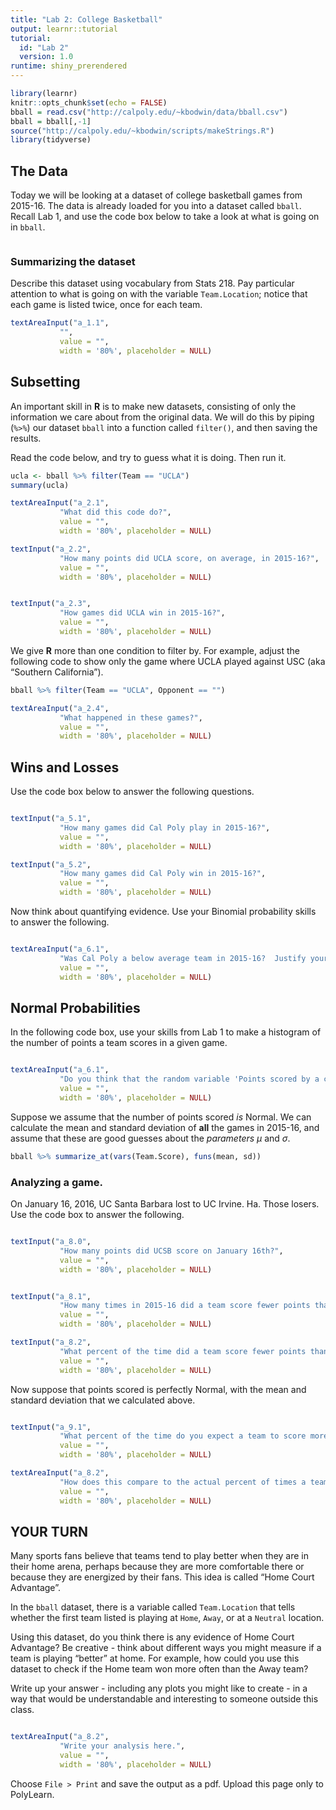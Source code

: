 ```yaml
---
title: "Lab 2: College Basketball"
output: learnr::tutorial
tutorial:
  id: "Lab 2"
  version: 1.0
runtime: shiny_prerendered
---
```


```r
library(learnr)
knitr::opts_chunk$set(echo = FALSE)
bball = read.csv("http://calpoly.edu/~kbodwin/data/bball.csv")
bball = bball[,-1]
source("http://calpoly.edu/~kbodwin/scripts/makeStrings.R")
library(tidyverse)
```

## The Data

Today we will be looking at a dataset of college basketball games from 2015-16.  The data is already loaded for you into a dataset called `bball`.  Recall Lab 1, and use the code box below to take a look at what is going on in `bball`.

```r
```

### Summarizing the dataset


Describe this dataset using vocabulary from Stats 218. Pay particular attention to what is going on with the variable `Team.Location`; notice that each game is listed twice, once for each team.

```r
textAreaInput("a_1.1",
           "",
           value = "",
           width = '80%', placeholder = NULL)
```

## Subsetting

An important skill in **R** is to make new datasets, consisting of only the information we care about from the original data.  We will do this by piping (`%>%`) our dataset `bball` into a function called `filter()`, and then saving the results.

Read the code below, and try to guess what it is doing.  Then run it.

```r
ucla <- bball %>% filter(Team == "UCLA")
summary(ucla)
```

```r
textAreaInput("a_2.1",
           "What did this code do?",
           value = "",
           width = '80%', placeholder = NULL)

textInput("a_2.2",
           "How many points did UCLA score, on average, in 2015-16?",
           value = "",
           width = '80%', placeholder = NULL)


textInput("a_2.3",
           "How games did UCLA win in 2015-16?",
           value = "",
           width = '80%', placeholder = NULL)
```

We give **R** more than one condition to filter by.  For example, adjust the following code to show only the game where UCLA played against USC (aka "Southern California").

```r
bball %>% filter(Team == "UCLA", Opponent == "")
```

```r
textAreaInput("a_2.4",
           "What happened in these games?",
           value = "",
           width = '80%', placeholder = NULL)
```

## Wins and Losses

Use the code box below to answer the following questions.

```r

```

```r
textInput("a_5.1",
           "How many games did Cal Poly play in 2015-16?",
           value = "",
           width = '80%', placeholder = NULL)

textInput("a_5.2",
           "How many games did Cal Poly win in 2015-16?",
           value = "",
           width = '80%', placeholder = NULL)

```

Now think about quantifying evidence. Use your Binomial probability skills to answer the following.

```r

```

```r
textAreaInput("a_6.1",
           "Was Cal Poly a below average team in 2015-16?  Justify your answer.",
           value = "",
           width = '80%', placeholder = NULL)

```

## Normal Probabilities

In the following code box, use your skills from Lab 1 to make a histogram of the number of points a team scores in a given game.

```r
```


```r
textAreaInput("a_6.1",
           "Do you think that the random variable 'Points scored by a college basketball team' is Normal?  Why or why not?",
           value = "",
           width = '80%', placeholder = NULL)

```

Suppose we assume that the number of points scored *is* Normal.  We can calculate the mean and standard deviation of **all** the games in 2015-16, and assume that these are good guesses about the *parameters* $\mu$ and $\sigma$.

```r
bball %>% summarize_at(vars(Team.Score), funs(mean, sd))
```

### Analyzing a game.

On January 16, 2016,  UC Santa Barbara lost to UC Irvine.  Ha.  Those losers. Use the code box to answer the following.

```r
```


```r
textInput("a_8.0",
           "How many points did UCSB score on January 16th?",
           value = "",
           width = '80%', placeholder = NULL)


textInput("a_8.1",
           "How many times in 2015-16 did a team score fewer points than UCSB did on January 16th?",
           value = "",
           width = '80%', placeholder = NULL)

textInput("a_8.2",
           "What percent of the time did a team score fewer points than UCSB did on January 16th?",
           value = "",
           width = '80%', placeholder = NULL)

```

Now suppose that points scored is perfectly Normal, with the mean and standard deviation that we calculated above. 

```r
```


```r
textInput("a_9.1",
           "What percent of the time do you expect a team to score more than UCSB did on January 16th?",
           value = "",
           width = '80%', placeholder = NULL)

textAreaInput("a_8.2",
           "How does this compare to the actual percent of times a team scored more?  What does this tell you about whether or not points scored is a Normal random variable?",
           value = "",
           width = '80%', placeholder = NULL)

```

## YOUR TURN

Many sports fans believe that teams tend to play better when they are in their home arena, perhaps because they are more comfortable there or because they are energized by their fans.  This idea is called "Home Court Advantage".

In the `bball` dataset, there is a variable called `Team.Location` that tells whether the first team listed is playing at `Home`, `Away`, or at a `Neutral` location.

Using this dataset, do you think there is any evidence of Home Court Advantage?  Be creative - think about different ways you might measure if a team is playing "better" at home.  For example, how could you use this dataset to check if the Home team won more often than the Away team?

Write up your answer - including any plots you might like to create - in a way that would be understandable and interesting to someone outside this class.

```r
```


```r

textAreaInput("a_8.2",
           "Write your analysis here.",
           value = "",
           width = '80%', placeholder = NULL)

```


Choose `File > Print` and save the output as a pdf.  Upload this page only to PolyLearn.
